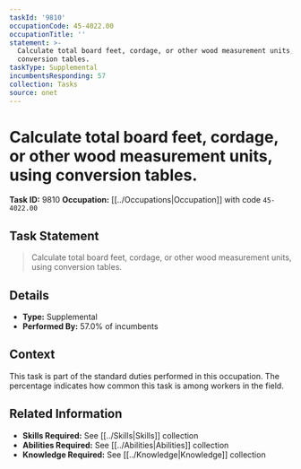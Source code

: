 ```yaml
---
taskId: '9810'
occupationCode: 45-4022.00
occupationTitle: ''
statement: >-
  Calculate total board feet, cordage, or other wood measurement units, using
  conversion tables.
taskType: Supplemental
incumbentsResponding: 57
collection: Tasks
source: onet
---
```

# Calculate total board feet, cordage, or other wood measurement units, using conversion tables.

**Task ID:** 9810
**Occupation:** [[../Occupations|Occupation]] with code `45-4022.00`

## Task Statement

> Calculate total board feet, cordage, or other wood measurement units, using conversion tables.

## Details

- **Type:** Supplemental
- **Performed By:** 57.0% of incumbents

## Context

This task is part of the standard duties performed in this occupation. The percentage indicates how common this task is among workers in the field.

## Related Information

- **Skills Required:** See [[../Skills|Skills]] collection
- **Abilities Required:** See [[../Abilities|Abilities]] collection
- **Knowledge Required:** See [[../Knowledge|Knowledge]] collection
